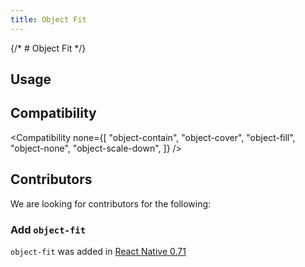 ```yaml
---
title: Object Fit
---
```



{/* # Object Fit */}

## Usage

<Usage href="object-fit" />

## Compatibility

<Compatibility
  none={[
    "object-contain",
    "object-cover",
    "object-fill",
    "object-none",
    "object-scale-down",
  ]}
/>

## Contributors

We are looking for contributors for the following:

### Add `object-fit`

`object-fit` was added in [React Native 0.71](https://reactnative.dev/blog/2023/01/12/version-071#styles)
